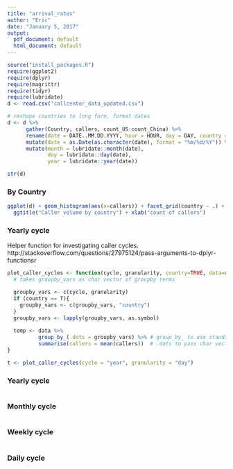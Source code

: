 ```yaml
---
title: "arrival_rates"
author: "Eric"
date: "January 5, 2017"
output:
  pdf_document: default
  html_document: default
---
```

```r
source("install_packages.R")
require(ggplot2)
require(dplyr)
require(magrittr)
require(tidyr)
require(lubridate)
d <- read.csv("callcenter_data_updated.csv")

# reshape countries to long form, format dates
d <- d %>% 
      gather(Country, callers, count_US:count_China) %>% 
      rename(date = DATE..MM.DD.YYYY, hour = HOUR, day = DAY, country = Country) %>% 
      mutate(date = as.Date(as.character(date), format = "%m/%d/%Y")) %>% 
      mutate(month = lubridate::month(date),
             day = lubridate::day(date),
             year = lubridate::year(date))

str(d)
```

### By Country

```r
ggplot(d) + geom_histogram(aes(x=callers)) + facet_grid(country ~ .) +
  ggtitle("Caller volume by country") + xlab("count of callers")
```

### Yearly cycle

Helper function for investigating caller cycles.
http://stackoverflow.com/questions/27975124/pass-arguments-to-dplyr-functionsr

```r
plot_caller_cycles <- function(cycle, granularity, country=TRUE, data=d){
  # takes groupby_vars as char vector of groupby terms

  groupby_vars <- c(cycle, granularity)
  if (country == T){
    groupby_vars <- c(groupby_vars, "country")
  }
  groupby_vars <- lapply(groupby_vars, as.symbol)
  
  temp <- data %>% 
          group_by_(.dots = groupby_vars) %>% # group_by_ to use standard eval
          summarise(callers = mean(callers))  # .dots to pass char vector as params
}

t <- plot_caller_cycles(cycle = "year", granularity = "day")

```


### Yearly cycle
```r

```

### Monthly cycle
```r

```

### Weekly cycle
```r

```

### Daily cycle
```r

```



